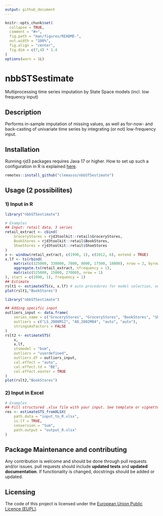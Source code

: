 ```yaml
---
output: github_document
---
```


<!-- README.md is generated from README.Rmd. Please edit that file -->

```r
knitr::opts_chunk$set(
  collapse = TRUE,
  comment = "#>",
  fig.path = "man/figures/README-",
  out.width = "100%",
  fig.align = "center",
  fig.dim = c(7,4) * 1.4
)
options(warn = 1L)
```

# nbbSTSestimate

<!-- badges: start -->
<!-- badges: end -->

Multiprocessing time series imputation by State Space models (incl. low frequency input)


## Description
Performs in-sample imputation of missing values, as well as for-now- and back-casting of univariate time series by integrating  (or not) low-frequency input.


## Installation

Running rjd3 packages requires Java 17 or higher. How to set up such a configuration in R is explained [here](https://jdemetra-new-documentation.netlify.app/#installing-the-software).

```r
remotes::install_github("clemasso/nbbSTSestimate")
```


## Usage (2 possibilites)

### 1) Input in R

```r
library("nbbSTSestimate")

# Examples
## Input: retail data, 3 series
retail_extract <- cbind(
    GroceryStores = rjd3toolkit::retail$GroceryStores,
    BookStores = rjd3toolkit::retail$BookStores,
    ShoeStores = rjd3toolkit::retail$ShoeStores
)
x <- window(retail_extract, c(1990, 1), c(2012, 6), extend = TRUE)
x.lf <- ts(rbind(
    matrix(c(325000, 330000, 7800, 8000, 17500, 18000), nrow = 2, byrow = FALSE),
    aggregate.ts(retail_extract, nfrequency = 1),
    matrix(c(525000, 15000, 27000), nrow = 1)
), start = c(1990, 1), frequency = 1)
## Estimate
rslt1 <- estimateSTS(x, x.lf) # auto procedures for model selection, outlier detection and calendar effect by default
plot(rslt1,"BookStores")
```

```r
library("nbbSTSestimate")

## Adding specific input
outliers_input <- data.frame(
    series_name = c("GroceryStores", "GroceryStores", "BookStores", "ShoeStores"),
    outliers = c("LS_2008M12", "AO_2002M04", "auto", "auto"), 
    stringsAsFactors = FALSE
)
rslt2 <- estimateSTS(
    x,
    x.lf,
    stsmodel = "bsm",
    outliers = "userdefined",
    outliers.df = outliers_input,
    cal.effect = "auto",
    cal.effect.td = "BE",
    cal.effect.easter = TRUE
)
plot(rslt2,"BookStores")
```

### 2) Input in Excel

```r
# Examples
## Fill structured .xlsx file with your input. See template or vignette for the structure of the Excel file
res <- estimateSTS_fromXLSX(
    path.data = "input_to_R.xlsx",
    is.lf = TRUE,
    conversion = "Sum",
    path.output = "output_R.xlsx"
)
```


## Package Maintenance and contributing

Any contribution is welcome and should be done through pull requests and/or issues.
pull requests should include **updated tests** and **updated documentation**. If functionality is changed, docstrings should be added or updated.


## Licensing

The code of this project is licensed under the [European Union Public Licence (EUPL)](https://joinup.ec.europa.eu/collection/eupl/eupl-text-eupl-12).
